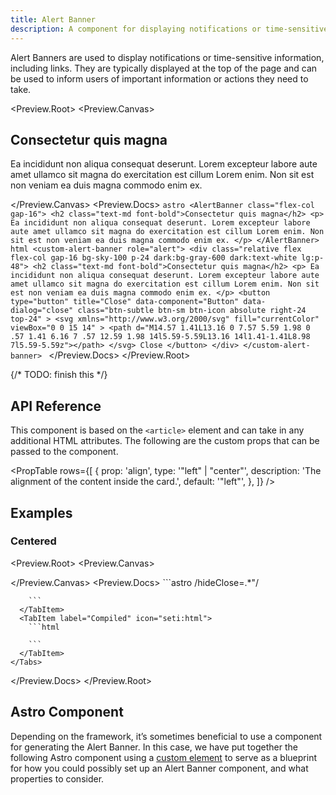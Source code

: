 ```yaml
---
title: Alert Banner
description: A component for displaying notifications or time-sensitive information, including links.
---
```



Alert Banners are used to display notifications or time-sensitive information, including links. They are typically displayed at the top of the page and can be used to inform users of important information or actions they need to take.

<Preview.Root>
  <Preview.Canvas>
    <AlertBanner class="flex-col gap-16">
      <h2 class="text-md font-bold">Consectetur quis magna</h2>
      <p>
        Ea incididunt non aliqua consequat deserunt. Lorem excepteur labore aute
        amet ullamco sit magna do exercitation est cillum Lorem enim. Non sit
        est non veniam ea duis magna commodo enim ex.
      </p>
    </AlertBanner>
  </Preview.Canvas>
  <Preview.Docs>
    <Tabs>
      <TabItem label="Astro" icon="astro">
        ```astro
        <AlertBanner class="flex-col gap-16">
          <h2 class="text-md font-bold">Consectetur quis magna</h2>
          <p>
            Ea incididunt non aliqua consequat deserunt. Lorem excepteur labore
            aute amet ullamco sit magna do exercitation est cillum Lorem enim.
            Non sit est non veniam ea duis magna commodo enim ex.
          </p>
        </AlertBanner>
        ```
      </TabItem>
      <TabItem label="Compiled" icon="seti:html">
        ```html
        <custom-alert-banner role="alert">
          <div class="relative flex flex-col gap-16 bg-sky-100 p-24 dark:bg-gray-600 dark:text-white lg:p-48">
            <h2 class="text-md font-bold">Consectetur quis magna</h2>
            <p>
              Ea incididunt non aliqua consequat deserunt. Lorem excepteur
              labore aute amet ullamco sit magna do exercitation est cillum
              Lorem enim. Non sit est non veniam ea duis magna commodo enim ex.
            </p>
            <button
              type="button"
              title="Close"
              data-component="Button"
              data-dialog="close"
              class="btn-subtle btn-sm btn-icon absolute right-24 top-24"
            >
              <svg
                xmlns="http://www.w3.org/2000/svg"
                fill="currentColor"
                viewBox="0 0 15 14"
              >
                <path d="M14.57 1.41L13.16 0 7.57 5.59 1.98 0 .57 1.41 6.16 7 .57 12.59 1.98 14l5.59-5.59L13.16 14l1.41-1.41L8.98 7l5.59-5.59z"></path>
              </svg>
              Close
            </button>
          </div>
        </custom-alert-banner>
        ```
      </TabItem>
    </Tabs>
  </Preview.Docs>
</Preview.Root>

{/* TODO: finish this */}

## API Reference

This component is based on the `<article>` element and can take in any additional HTML attributes. The following are the custom props that can be passed to the component.

<PropTable
  rows={[
    {
      prop: 'align',
      type: '"left" | "center"',
      description: 'The alignment of the content inside the card.',
      default: '"left"',
    },
  ]}
/>

## Examples

### Centered

<Preview.Root>
  <Preview.Canvas>

  </Preview.Canvas>
  <Preview.Docs>
    <Tabs>
      <TabItem label="Astro" icon="astro">
        ```astro /hideClose=.*"/

        ```
      </TabItem>
      <TabItem label="Compiled" icon="seti:html">
        ```html

        ```
      </TabItem>
    </Tabs>

  </Preview.Docs>
</Preview.Root>

## Astro Component

Depending on the framework, it’s sometimes beneficial to use a component for generating the Alert Banner. In this case, we have put together the following Astro component using a [custom element](https://developer.mozilla.org/en-US/docs/Web/API/Web_Components/Using_custom_elements) to serve as a blueprint for how you could possibly set up an Alert Banner component, and what properties to consider.

<Code code={AlertBannerRaw} lang="astro" title="AlertBanner.astro" />
